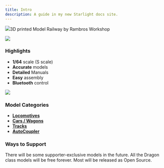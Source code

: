 ```yaml
---
title: Intro
description: A guide in my new Starlight docs site.
---
```



![](../../../assets/logo/rambros-dragon-128.webp)3D printed Model Railway by Rambros Workshop

![](../../../media/dragon-railway-v1/dragon-railway-frame.gif)
### Highlights
- **1/64** scale (S scale)
- **Accurate** models
- **Detailed** Manuals
- **Easy** assembly
- **Bluetooth** control

![](../../../media/dragon-railway-v1/dragon-railway-passby.gif)
### Model Categories
- [**Locomotives**](../locomotives)
- [**Cars / Wagons**](../wagons)
- [**Tracks**](../tracks)
- [**AutoCoupler**](../autocoupler)

### Ways to Support

There will be some supporter-exclusive models in the future.
All the Dragon class models will be free forever. Most will be released as Open Source.